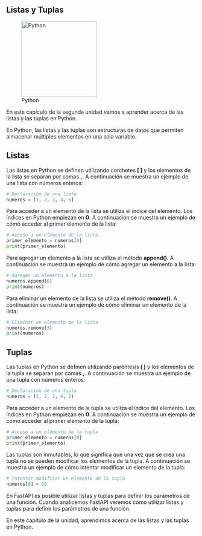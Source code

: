 :::{.justify}
# Listas y Tuplas

::: {.center}
![Python](../../images/logo-python.png){width="200px"}
:::

En este capículo de la segunda unidad vamos a aprender acerca de las listas y las tuplas en Python.


En Python, las listas y las tuplas son estructuras de datos que permiten almacenar múltiples elementos en una sola variable.

## Listas

Las listas en Python se definen utilizando corchetes **[ ]** y los elementos de la lista se separan por comas **,**. A continuación se muestra un ejemplo de una lista con números enteros:

``` python
# Declaración de una lista
numeros = [1, 2, 3, 4, 5]
```

Para acceder a un elemento de la lista se utiliza el índice del elemento. Los índices en Python empiezan en **0**. A continuación se muestra un ejemplo de cómo acceder al primer elemento de la lista:

``` python
# Acceso a un elemento de la lista
primer_elemento = numeros[0]
print(primer_elemento)
```

Para agregar un elemento a la lista se utiliza el método **append()**. A continuación se muestra un ejemplo de cómo agregar un elemento a la lista:

``` python
# Agregar un elemento a la lista
numeros.append(6)
print(numeros)
```

Para eliminar un elemento de la lista se utiliza el método **remove()**. A continuación se muestra un ejemplo de cómo eliminar un elemento de la lista:

``` python
# Eliminar un elemento de la lista
numeros.remove(3)
print(numeros)
```

## Tuplas

Las tuplas en Python se definen utilizando paréntesis **( )** y los elementos de la tupla se separan por comas **,**. A continuación se muestra un ejemplo de una tupla con números enteros:

``` python
# Declaración de una tupla
numeros = (1, 2, 3, 4, 5)
```

Para acceder a un elemento de la tupla se utiliza el índice del elemento. Los índices en Python empiezan en **0**. A continuación se muestra un ejemplo de cómo acceder al primer elemento de la tupla:

``` python
# Acceso a un elemento de la tupla
primer_elemento = numeros[0]
print(primer_elemento)
```

Las tuplas son inmutables, lo que significa que una vez que se crea una tupla no se pueden modificar los elementos de la tupla. A continuación se muestra un ejemplo de cómo intentar modificar un elemento de la tupla:

``` python
# Intentar modificar un elemento de la tupla
numeros[0] = 10
```

En FastAPI es posible utilizar listas y tuplas para definir los parámetros de una función. Cuando analicemos FastAPI veremos cómo utilizar listas y tuplas para definir los parámetros de una función.

En este capítulo de la unidad, aprendimos acerca de las listas y las tuplas en Python.
:::
